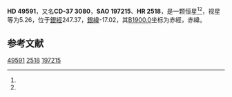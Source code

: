{{Starbox begin
| name = HD 49591
}}
{{Starbox observe
| epoch = [[J2000.0|J2000.0]]
| constell = {{星座名待查}}<ref name=SIMBAD>{{cite web
 | url=http://simbad.u-strasbg.fr/simbad/sim-id?Ident=HR+2518
 | title =Pulsating variable Star
 | publisher=Centre de Données astronomiques de Strasbourg
 | work=SIMBAD
 | accessdate=2012-07-13}}</ref><ref name=DATA>{{cite web
 | url=http://vizier.u-strasbg.fr/viz-bin/VizieR-5?-out.add=.&-source=5050&-corr=PK=HR&-out.max=9999&HR=2518
 | title=VizieR Detailed Page
 | accessdate=2012-07-13
 | archive-date=2016-03-05
 | archive-url=https://web.archive.org/web/20160305204651/http://vizier.u-strasbg.fr/viz-bin/VizieR-5?-out.add=.&-source=5050&-corr=PK=HR&-out.max=9999&HR=2518
 | dead-url=no
 }}</ref>
| 星官 = 
| ra = {{RA|6|47|21.4}}<ref name=SIMBAD /><ref name=DATA />
| dec = {{DEC|-37|55|47}}<ref name=SIMBAD /><ref name=DATA />
| appmag_v = 5.26<ref name=SIMBAD /><ref name=DATA />
}}
{{Starbox character
| class = B9IV<ref name=SIMBAD /><ref name=DATA />
| b-v = -0.08<ref name=SIMBAD /><ref name=DATA />
| u-b = -0.25<ref name=SIMBAD /><ref name=DATA />
| r-i = <ref name=SIMBAD /><ref name=DATA />
| variable = 
}}
{{Starbox astrometry
| radial_v = -0.25
| prop_mo_ra = 47
| parallax = 
| p_error = 
}}
{{Starbox catalog
| names =CD-37 3080，[[SAO星表|SAO]] 197215，[[HD星表|HD]] 49591，[[HR星表|HR]] 2518}}
{{Starbox reference |Simbad=HR+2518}}
{{Starbox end}}

'''HD 49591'''，又名'''CD-37 3080'''，'''SAO 197215'''、'''HR 2518'''，是一颗恒星<ref name=SIMBAD /><ref name=DATA />，视星等为5.26，位于[[銀道座標系|銀經]]247.37，[[銀道座標系|銀緯]]-17.02，其[[B1900.0|B1900.0]]坐标为赤經{{RA|6|43|56}}，赤緯{{DEC|-37|-17.02|9}}。

== 参考文献 ==
{{reflist}}

{{star-stub}}

[[Category:HD和HDE天體|49591]]
[[Category:HR天體|2518]]
[[Category:SAO天體|197215]]